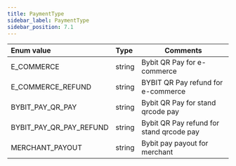 ```yaml
---
title: PaymentType
sidebar_label: PaymentType
sidebar_position: 7.1
---
```

| Enum value| Type | Comments|
|:----- |:-----|------ |
|E_COMMERCE|string|Bybit QR Pay for e-commerce|
|E_COMMERCE_REFUND|string|BYBIT QR Pay refund for e-commerce|
|BYBIT_PAY_QR_PAY|string|Bybit QR Pay for stand qrcode pay|
|BYBIT_PAY_QR_PAY_REFUND|string|Bybit QR Pay refund for stand qrcode pay|
|MERCHANT_PAYOUT|string|Bybit pay payout for merchant|
